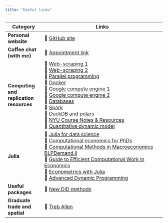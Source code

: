 ```yaml
---
title: "Useful links"
---
```


| Category                   | Links                                                                                       |
|----------------------------|--------------------------------------------------------------------------------------------|
| **Personal website**       | 🔗 [GitHub site](https://hchulkim.github.io)                                               |
| **Coffee chat (with me)**  | 🔗 [Appointment link](https://appt.link/meet-with-hyoungchul-kim-beUIhP3Q/in-person-meeting) |
| **Computing and replication resources** | 🔗 [Web-scraping 1](06-web-css.pdf) <br> 🔗 [Web-scraping 2](07-web-apis.pdf) <br> 🔗 [Parallel programming](12-parallel.pdf) <br> 🔗 [Docker](13-docker.pdf) <br> 🔗 [Google compute engine 1](14-gce-i.pdf) <br> 🔗 [Google compute engine 2](14-gce-ii.pdf) <br> 🔗 [Databases](16-databases.pdf) <br> 🔗 [Spark](17-spark.pdf) <br> 🔗 [DuckDB and polars](https://grantmcdermott.com/duckdb-polars) <br> 🔗 [NYU Course Notes & Resources](https://github.com/jianqih/NYU-Course-Notes-and-Resources) <br> 🔗 [Quantitative dynamic model](https://sites.google.com/site/yixusite/econ881-32-quantitative-dynamic-model) |
| **Julia**                  | 🔗 [Julia for data science](https://juliadatascience.io/) <br> 🔗 [Computational economics for PhDs](https://floswald.github.io/NumericalMethods/) <br> 🔗 [Computational Methods in Macroeconomics](https://github.com/jlperla/ECON408) [BLPDemand.jl](https://github.com/UBCECON567/BLPDemand.jl/tree/master) <br> 🔗 [Guide to Efficient Computational Work in Economics](https://github.com/jianqih/Guide2EconRA?tab=readme-ov-file) <br> 🔗 [Econometrics with Julia](https://github.com/mcreel/Econometrics) <br> 🔗 [Advanced Dynamic Programming](https://github.com/jianqih/minnesota_2023/tree/main)
| **Useful packages**        | 🔗 [New DiD methods](https://yiqingxu.org/packages/fect/05-panel.html) |
| **Graduate trade and spatial** | 🔗 [Treb Allen](https://sites.google.com/site/treballen/graduate-trade) |